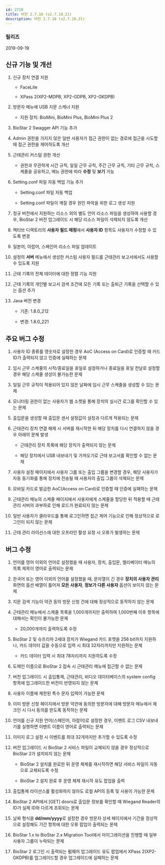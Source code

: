 ```yaml
---
id: 2710
title: 버전 2.7.10 (v2.7.10.21)
description: 버전 2.7.10 (v2.7.10.21)
---
```


### 릴리즈

2019-09-19

## 신규 기능 및 개선

1. 신규 장치 연결 지원

    * FaceLite

    * XPass 2(XP2-MDPB, XP2-GDPB, XP2-GKDPB)

1. 방문자 메뉴에 USB 지문 스캐너 지원

    * 지원 장치: BioMini, BioMini Plus, BioMini Plus 2

1. BioStar 2 Swagger API 기능 추가

1. Admin 권한을 가지지 않은 일반 사용자가 접근 권한이 없는 경로에 접근을 시도할 때 접근 권한을 제어하도록 개선

1. 근태관리 커스텀 권한 개선

    * 권한과 무관하게 시간 규칙, 일일 근무 규칙, 주간 근무 규칙, 기타 근무 규칙, 스케줄을 공유하고, 메뉴 권한에 따라 **수정** 및 **보기** 가능

1. Setting.conf 파일 자동 백업 기능 추가

    * Setting.conf 파일 자동 백업

    * Setting.conf 파일이 깨질 경우 원인 파악을 위한 로그 생성 지원

1. 정규 버전에서 지원하는 리소스 외의 별도 언어 리소스 파일을 생성하여 사용할 경우, BioStar 2 버전 업그레이드 시 해당 리소스 파일이 삭제되지 않도록 개선

1. 액티브 디렉토리의 **사용자 필드 매핑**에서 **사용자 ID** 항목도 사용자가 수정할 수 있도록 변경

1. 일본어, 아랍어, 스페인어 리소스 파일 업데이트

1. 설정의 **서버** 메뉴에서 생성한 커스텀 사용자 필드를 근태관리 보고서에서도 사용할 수 있도록 지원

1. 근태 기록의 전체 데이터에 대한 정렬 기능 지원

1. 근태 기록의 개인별 보고서 검색 조건에 모든 기록 또는 출퇴근 기록을 선택할 수 있는 옵션 추가

1. Java 버전 변경

    * 기존: 1.8.0_212

    * 변경: 1.8.0_221

## 주요 버그 수정

1. 사용자 ID 종류를 영숫자로 설정한 경우 AoC (Access on Card)로 인증할 때 카드 ID가 출력되지 않고 인증에 실패하는 문제

1. 임시 근무 스케줄의 시작/종료일을 휴일로 설정하거나 종료일을 휴일 전날로 설정할 경우 해당 스케줄 생성이 불가능한 문제

1. 일일 근무 규칙이 적용되어 있지 않은 날짜에 임시 근무 스케줄을 생성할 수 있는 문제

1. 모니터링 권한이 없는 사용자가 웹 소켓을 통해 장치의 실시간 로그를 확인할 수 있는 문제

1. 출입문을 생성할 때 출입문 센서 설정값이 설정과 다르게 적용되는 문제

1. 근태관리 장치 연결 해제 시 서버를 재시작한 뒤 해당 장치를 다시 연결하지 않을 경우 아래의 문제 발생

    * 근태관리 장치 목록에 해당 장치가 출력되지 않는 문제

    * 해당 장치에서 USB 내보내기 및 가져오기로 근태 보고서를 확인할 수 없는 문제

1. 사용자 설정 페이지에서 사용자 그룹 또는 출입 그룹을 변경할 경우, 해당 사용자가 자동 동기화를 통해 장치에 전송될 때 사용자의 출입 그룹이 삭제되는 문제

1. 모바일 카드로 발급한 AoC(Access on Card)로 인증할 때 인증에 실패하는 문제

1. 근태관리 메뉴의 스케줄 페이지에서 사용자에게 스케줄을 할당한 뒤 적용할 때 근태관리 서버의 과부하로 인해 로드가 완료되지 않는 문제

1. 일반 사용자가 클라우드를 통해 로그인하면 접근 제어 기능으로 인해 정상적으로 로그인이 되지 않는 문제

1. 근태 관리 라이선스에 대한 오프라인 활성 요청 시 오류가 발생하는 문제

## 버그 수정

1. 언어를 영어 이외의 언어로 설정했을 때 사용자, 장치, 출입문, 엘리베이터 메뉴의 목록 제목이 영어로 출력되는 문제

1. 한국어 또는 영어 이외의 언어를 설정했을 때, 문자열이 긴 경우 **장치의 사용자 관리** 화면의 옵션 배열이 틀어져 **모든 사용자**, **정보가 다른 사용자** 옵션이 보이지 않는 문제

1. 지문 검색 기능이 약관 동의 방문 신청 건에 대해 정상적으로 동작하지 않는 문제

1. 근태관리 메뉴에서 스케줄 목록을 1,000개까지만 출력하여 1,000번째 이후 항목에 대해서는 확인이 불가능한 문제

    * 20,000개까지 출력하도록 수정

1. BioStar 2 및 슈프리마 2세대 장치가 Wiegand 카드 포맷을 256 bit까지 지원하나, 카드 데이터 값을 수동으로 입력 시 최대 32자리까지만 지원하는 문제

    * 카드 데이터 입력 시 최대 78자리까지 지원하도록 수정

1. 도메인 이름으로 BioStar 2 접속 시 근태관리 메뉴에 접근할 수 없는 문제

1. 버전 업그레이드 시 출입통제, 근태관리, 비디오 데이터베이스의 system config 항목에 업그레이드한 버전이 반영되지 않는 문제

1. 사용자 이름에 제한된 특수 문자 입력이 가능한 문제

1. 이미 방문 신청 페이지에서 방문 약관에 동의한 방문자에 대해 방문자 메뉴에서 체크인 시 다시 동의를 받도록 동작하는 문제

1. 언어를 신규 지원 언어(스페인어, 아랍어)로 설정한 경우, 이벤트 로그 CSV 내보내기를 실행하면 이벤트 이름이 영어로 출력되는 문제

1. 이미지 로그 설정 시 이벤트를 최대 32개까지만 추가할 수 있도록 수정

1. 버전 업그레이드 시 BioStar 2 서비스 파일이 교체되지 않을 경우 정상적으로 BioStar 2가 설치되지 않는 문제

    * BioStar 2 설치를 완료한 뒤 운영 체제를 재시작하면 해당 서비스 파일이 자동으로 교체되도록 수정
    
    * BioStar 2 설치 완료 후 운영 체제 재시작 유도 팝업을 출력

1. 출입통제 라이선스를 활성화하지 않아도 로컬 API의 등록 및 사용이 가능한 문제

1. BioStar 2 API에서 [GET] doors로 출입문 정보를 확인할 때 Wiegand Reader의 ID가 실제 ID와 다르게 조회되는 문제

1. 날짜 형식을 **dd/mm/yyyy**로 설정한 경우 방문자 상세 페이지에서 기간을 정상적으로 설정해도 기간 항목에 대한 오류 팝업이 출력되는 문제

1. BioStar 1.x to BioStar 2.x Migration Tool에서 마이그레이션을 진행할 때 일부 사용자 그룹이 누락되는 문제

1. BioStar 2 로그인 시 출력되는 펌웨어 업그레이드 유도 팝업에서 XPass 2(XP2-GKDPB)를 업그레이드할 경우 업그레이드에 실패하는 문제